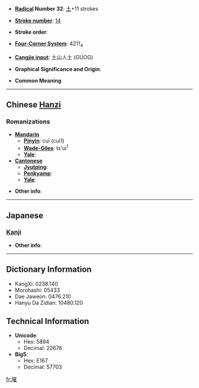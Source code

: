 * '''[[Wiktionary:Chinese radical index| Radical]] Number 32''': [[Wiktionary:Chinese radical index 土|土]]+11 strokes

* '''[[Wiktionary:Chinese total strokes index|Stroke number]]''': [[Wiktionary:Chinese total strokes index 14|14]]

* '''Stroke order''': 

* '''[[Wiktionary:Chinese four corner index|Four-Corner System]]''': 4211<sub>4</sub>

* '''[[Wiktionary:Chinese Cangjie index|Cangjie input]]''': 土山人土 (GUOG)

* '''Graphical Significance and Origin''': 

* '''Common Meaning'''

----

== Chinese [[Hanzi]] ==

===Romanizations===
* '''[[Mandarin]]'''
** '''[[Pinyin]]''': cuī (cui1)
** '''[[Wade-Giles]]''': ts'ui<sup>1</sup>
** '''[[Yale]]''': 
* '''[[Cantonese]]'''
** '''[[Jyutping]]''':
** '''[[Penkyamp]]''': 
** '''[[Yale]]''': 

* '''Other info''': 

----

==Japanese==
===[[Kanji]]===
{{kanji|on readings=[[さい]] (sai), [[ぜ]] (ze)
|kun readings=
}}

* '''Other info''':  

----

== Dictionary Information ==

* KangXi: 0238.140
* Morohashi: 05433
* Dae Jaweon: 0476.210
* Hanyu Da Zidian: 10480.120

== Technical Information ==

* '''Unicode''':
** Hex: 5894
** Decimal: 22676
* '''Big5''':
** Hex: E167
** Decimal: 57703

[[fr:墔]]